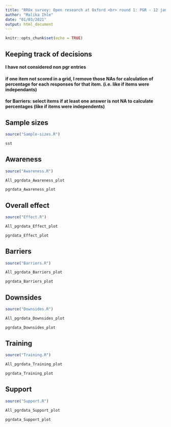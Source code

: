 ```yaml
---
title: "RROx survey: Open research at Oxford <br> round 1: PGR - 12 jan 2021 to 1 march 2021"
author: "Malika Ihle"
date: "01/03/2021"
output: html_document
---
```


```r
knitr::opts_chunk$set(echo = TRUE)
```

## Keeping track of decisions
#### I have not considered non pgr entries
#### if one item not scored in a grid, I remove those NAs for calculation of percentage for each responses for that item. (i.e. like if items were independants)
#### for Barriers: select items if at least one answer is not NA to calculate percentages (like if items were independents)


## Sample sizes
```r
source("Sample-sizes.R")
```

```r
sst
```

## Awareness
```r
source("Awareness.R")
```

```r
All_pgrdata_Awareness_plot
```

```r
pgrdata_Awareness_plot
```

## Overall effect
```r
source("Effect.R")
```

```r
All_pgrdata_Effect_plot
```

```r
pgrdata_Effect_plot
```

## Barriers
```r
source("Barriers.R")
```

```r
All_pgrdata_Barriers_plot
```

```r
pgrdata_Barriers_plot
```

## Downsides
```r
source("Downsides.R")
```

```r
All_pgrdata_Downsides_plot
```

```r
pgrdata_Downsides_plot
```

## Training
```r
source("Training.R")
```

```r
All_pgrdata_Training_plot
```

```r
pgrdata_Training_plot
```

## Support
```r
source("Support.R")
```

```r
All_pgrdata_Support_plot
```

```r
pgrdata_Support_plot
```
